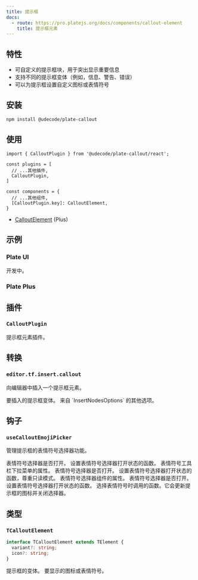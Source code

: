 ```yaml
---
title: 提示框
docs:
  - route: https://pro.platejs.org/docs/components/callout-element
    title: 提示框元素
---
```


<PackageInfo>

## 特性

- 可自定义的提示框块，用于突出显示重要信息
- 支持不同的提示框变体（例如，信息、警告、错误）
- 可以为提示框设置自定义图标或表情符号

</PackageInfo>

## 安装

```bash
npm install @udecode/plate-callout
```

## 使用

```tsx
import { CalloutPlugin } from '@udecode/plate-callout/react';
```

```tsx
const plugins = [
  // ...其他插件,
  CalloutPlugin,
]
```

```tsx
const components = {
  // ...其他组件,
  [CalloutPlugin.key]: CalloutElement,
}
```

- [CalloutElement](https://pro.platejs.org/docs/components/callout-element) (Plus)

## 示例

### Plate UI

开发中。

### Plate Plus

<ComponentPreviewPro name="callout-pro" />

## 插件

### `CalloutPlugin`

提示框元素插件。

## 转换

### `editor.tf.insert.callout`

向编辑器中插入一个提示框元素。

<API name="callout">
<APIOptions type="object">
  <APIItem name="variant" type="string" optional>
    要插入的提示框变体。
  </APIItem>
  <APIItem name="...InsertNodesOptions" type="InsertNodesOptions<V>">
    来自 `InsertNodesOptions` 的其他选项。
  </APIItem>
</APIOptions>
</API>

## 钩子

### `useCalloutEmojiPicker`

管理提示框的表情符号选择器功能。

<API name="useCalloutEmojiPicker">
<APIOptions type="UseCalloutEmojiPickerOptions">
  <APIItem name="isOpen" type="boolean">
    表情符号选择器是否打开。
  </APIItem>
  <APIItem name="setIsOpen" type="(isOpen: boolean) => void">
    设置表情符号选择器打开状态的函数。
  </APIItem>
</APIOptions>

<APIReturns type="object">
  <APIItem name="emojiToolbarDropdownProps" type="object">
    表情符号工具栏下拉菜单的属性。
    <APISubList>
      <APISubListItem parent="emojiToolbarDropdownProps" name="isOpen" type="boolean">
        表情符号选择器是否打开。
      </APISubListItem>
      <APISubListItem parent="emojiToolbarDropdownProps" name="setIsOpen" type="(v: boolean) => void">
        设置表情符号选择器打开状态的函数，尊重只读模式。
      </APISubListItem>
    </APISubList>
  </APIItem>
  <APIItem name="props" type="object">
    表情符号选择器组件的属性。
    <APISubList>
      <APISubListItem parent="props" name="isOpen" type="boolean">
        表情符号选择器是否打开。
      </APISubListItem>
      <APISubListItem parent="props" name="setIsOpen" type="(isOpen: boolean) => void">
        设置表情符号选择器打开状态的函数。
      </APISubListItem>
      <APISubListItem parent="props" name="onSelectEmoji" type="(options: { emojiValue?: any; icon?: any }) => void">
        选择表情符号时调用的函数。它会更新提示框的图标并关闭选择器。
      </APISubListItem>
    </APISubList>
  </APIItem>
</APIReturns>
</API>

## 类型

### `TCalloutElement`

```typescript
interface TCalloutElement extends TElement {
  variant?: string;
  icon?: string;
}
```

<API name="TCalloutElement">
<APIAttributes>
  <APIItem name="variant" type="string" optional>
    提示框的变体。
  </APIItem>
  <APIItem name="icon" type="string" optional>
    要显示的图标或表情符号。
  </APIItem>
</APIAttributes>
</API>